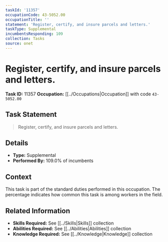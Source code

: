 ```yaml
---
taskId: '11357'
occupationCode: 43-5052.00
occupationTitle: ''
statement: 'Register, certify, and insure parcels and letters.'
taskType: Supplemental
incumbentsResponding: 109
collection: Tasks
source: onet
---
```

# Register, certify, and insure parcels and letters.

**Task ID:** 11357
**Occupation:** [[../Occupations|Occupation]] with code `43-5052.00`

## Task Statement

> Register, certify, and insure parcels and letters.

## Details

- **Type:** Supplemental
- **Performed By:** 109.0% of incumbents

## Context

This task is part of the standard duties performed in this occupation. The percentage indicates how common this task is among workers in the field.

## Related Information

- **Skills Required:** See [[../Skills|Skills]] collection
- **Abilities Required:** See [[../Abilities|Abilities]] collection
- **Knowledge Required:** See [[../Knowledge|Knowledge]] collection
